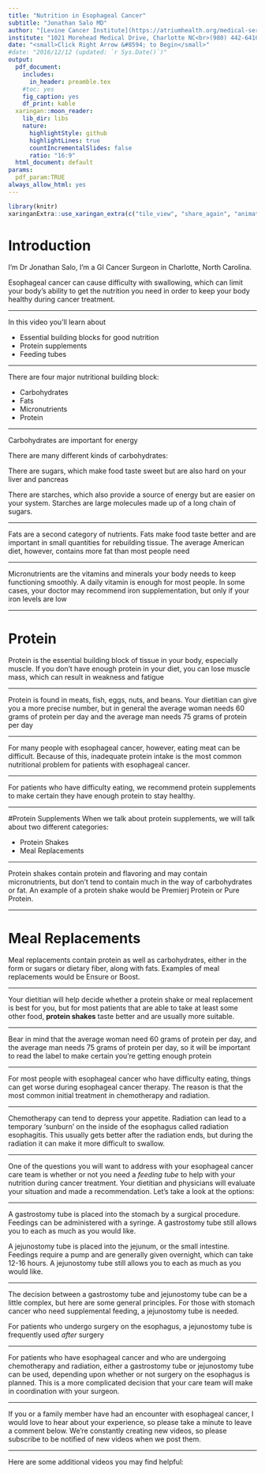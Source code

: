 ```yaml
---
title: "Nutrition in Esophageal Cancer"
subtitle: "Jonathan Salo MD"
author: "[Levine Cancer Institute](https://atriumhealth.org/medical-services/specialty-care/cancer-care/esophageal-cancer/meet-the-team#)"
institute: "1021 Morehead Medical Drive, Charlotte NC<br>(980) 442-6410"
date: "<small>Click Right Arrow &#8594; to Begin</small>"
#date: "2016/12/12 (updated: `r Sys.Date()`)"
output:
  pdf_document:
    includes:
      in_header: preamble.tex
    #toc: yes
    fig_caption: yes
    df_print: kable
  xaringan::moon_reader:
    lib_dir: libs
    nature:
      highlightStyle: github
      highlightLines: true
      countIncrementalSlides: false
      ratio: "16:9"
  html_document: default
params: 
  pdf_param:TRUE
always_allow_html: yes     
---
```

<style type="text/css">
.remark-slide-content {
    font-size: 40px;
    padding: 1em 4em 1em 4em;
}

.title-slide h1:nth-of-type(1) {
}
.title-slide h2:nth-of-type(1) {
}
.title-slide a:nth-of-type(1) {
    color: #99ccff ;
    text-decoration: underline;
}

</style>
<!--- --->
<!--- --->
```r
library(knitr)
xaringanExtra::use_xaringan_extra(c("tile_view", "share_again", "animate_css", "tachyons","fit_screen","broadcast","scribble"))
```
# Introduction

I’m Dr Jonathan Salo, I’m a GI Cancer Surgeon in Charlotte, North Carolina.

Esophageal cancer can cause difficulty with swallowing, which can limit your body’s ability to get the nutrition you need in order to keep your body healthy during cancer treatment.

---

In this video you’ll learn about

- Essential building blocks for good nutrition
- Protein supplements
- Feeding tubes

---

There are four major nutritional building block:

- Carbohydrates
- Fats
- Micronutrients
- Protein

---

Carbohydrates are important for energy

There are many different kinds of carbohydrates:

There are sugars, which make food taste sweet but are also hard on your liver and pancreas

There are starches, which also provide a source of energy but are easier on your system.
Starches are large molecules made up of a long chain of sugars. 

---

Fats are a second category of nutrients.
Fats make food taste better and are important in small quantities for rebuilding tissue.
The average American diet, however, contains more fat than most people need

---

Micronutrients are the vitamins and minerals your body needs to keep functioning smoothly.
A daily vitamin is enough for most people.
In some cases, your doctor may recommend iron supplementation, but only if your iron levels are
low

---

# Protein
Protein is the essential building block of tissue in your body, especially muscle.
If you don’t have enough protein in your diet, you can lose muscle mass, which can result in weakness and fatigue

---

Protein is found in meats, fish, eggs, nuts, and beans.
Your dietitian can give you a more precise number, but in general the average woman needs 60 grams of protein per day and the average man needs 75 grams of protein per day

---

For many people with esophageal cancer, however, eating meat can be difficult. Because of this, inadequate protein intake is the most common nutritional problem for patients with esophageal cancer.

---

For patients who have difficulty eating, we
recommend protein supplements to make
certain they have enough protein to stay healthy.

---

#Protein Supplements
When we talk about protein supplements, we will
talk about two different categories:

- Protein Shakes
- Meal Replacements

---

Protein shakes contain protein and flavoring and
may contain micronutrients, but don’t tend to
contain much in the way of carbohydrates or fat.
An example of a protein shake would be Premierj
Protein or Pure Protein.

---

# Meal Replacements
Meal replacements contain protein as well as
carbohydrates, either in the form or sugars or
dietary fiber, along with fats. Examples of meal
replacements would be Ensure or Boost.

---

Your dietitian will help decide whether a protein
shake or meal replacement is best for you, but
for most patients that are able to take at least
some other food, **protein shakes** taste better and
are usually more suitable.

---

Bear in mind that the average woman need 60
grams of protein per day, and the average man
needs 75 grams of protein per day, so it will be
important to read the label to make certain
you’re getting enough protein

---

For most people with esophageal cancer who
have difficulty eating, things can get worse
during esophageal cancer therapy.
The reason is that the most common initial
treatment in chemotherapy and radiation.

---

Chemotherapy can tend to depress your appetite.
Radiation can lead to a temporary ‘sunburn’ on the inside of the esophagus called radiation
esophagitis. This usually gets better after the radiation ends, but during the radiation it can make it more difficult to swallow.

---

One of the questions you will want to address with your esophageal cancer care team is whether or
not you need a _feeding tube_ to help with your nutrition during cancer treatment.
Your dietitian and physicians will evaluate your situation and made a recommendation.
Let’s take a look at the options:

---

A gastrostomy tube is placed into the stomach by a surgical procedure. Feedings can be
administered with a syringe. A gastrostomy tube still allows you to each as much as you
would like.

A jejunostomy tube is placed into the jejunum, or the small intestine. Feedings
require a pump and are generally given overnight, which can take 12-16 hours. A
jejunostomy tube still allows you to each as much  as you would like.

---

The decision between a gastrostomy tube and jejunostomy tube can be a little complex, but here are some general principles.
For those with stomach cancer who need supplemental feeding, a jejunostomy tube is needed.

For patients who undergo surgery on the esophagus, a jejunostomy tube is frequently used _after_ surgery

---

For patients who have esophageal cancer and who are undergoing chemotherapy and radiation, either a gastrostomy tube or jejunostomy tube can be used, depending upon whether or not surgery on the esophagus is planned.
This is a more complicated decision that your care team will make in coordination with your surgeon.

---

If you or a family member have had an encounter with esophageal cancer, I would love to hear about your experience, so please take a minute to leave a comment below. We're constantly creating new videos, so please subscribe to be notified of new videos when we post them.

---

Here are some additional videos you may find helpful:

